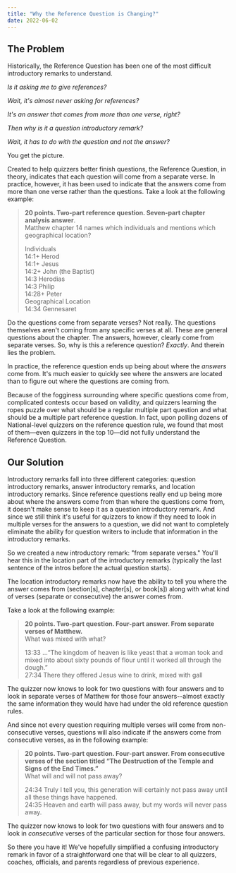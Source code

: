 ```yaml
---
title: "Why the Reference Question is Changing?"
date: 2022-06-02
---
```


## The Problem

Historically, the Reference Question has been one of the most difficult introductory remarks to understand.

_Is it asking me to give references?_

_Wait, it's almost never asking for references?_

_It's an answer that comes from more than one verse, right?_

_Then why is it a question introductory remark?_

_Wait, it has to do with the question and not the answer?_

You get the picture.

Created to help quizzers better finish questions, the Reference Question, in theory, indicates that each question will come from a separate verse. In practice, however, it has been used to indicate that the answers come from more than one verse rather than the questions. Take a look at the following example:

> **20 points. Two-part reference question. Seven-part chapter analysis answer**.  
> Matthew chapter 14 names which individuals and mentions which geographical location?
> 
> Individuals  
> 14:1+    Herod  
> 14:1+    Jesus  
> 14:2+    John (the Baptist)  
> 14:3      Herodias  
> 14:3      Philip  
> 14:28+  Peter  
> Geographical Location  
> 14:34    Gennesaret

Do the questions come from separate verses? Not really. The questions themselves aren't coming from any specific verses at all. These are general questions about the chapter. The answers, however, clearly come from separate verses. So, why is this a reference question? _Exactly_. And therein lies the problem.

In practice, the reference question ends up being about where the _answers_ come from. It's much easier to quickly see where the answers are located than to figure out where the questions are coming from.

Because of the fogginess surrounding where specific questions come from, complicated contests occur based on validity, and quizzers learning the ropes puzzle over what should be a regular multiple part question and what should be a multiple part reference question. In fact, upon polling dozens of National-level quizzers on the reference question rule, we found that most of them—even quizzers in the top 10—did not fully understand the Reference Question.

## Our Solution

Introductory remarks fall into three different categories: question introductory remarks, answer introductory remarks, and location introductory remarks. Since reference questions really end up being more about where the answers come from than where the questions come from, it doesn't make sense to keep it as a question introductory remark. And since we still think it's useful for quizzers to know if they need to look in multiple verses for the answers to a question, we did not want to completely eliminate the ability for question writers to include that information in the introductory remarks.

So we created a new introductory remark: "from separate verses." You'll hear this in the location part of the introductory remarks (typically the last sentence of the intros before the actual question starts).

The location introductory remarks now have the ability to tell you where the answer comes from (section\[s\], chapter\[s\], or book\[s\]) along with what kind of verses (separate or consecutive) the answer comes from.

Take a look at the following example:

> **20 points. Two-part question. Four-part answer. From separate verses of Matthew.**  
> What was mixed with what?
> 
> 13:33    ...“The kingdom of heaven is like yeast that a woman took and mixed into about sixty pounds of flour until it worked all through the dough.”  
> 27:34    There they offered Jesus wine to drink, mixed with gall

The quizzer now knows to look for two questions with four answers and to look in separate verses of Matthew for those four answers--almost exactly the same information they would have had under the old reference question rules.

And since not every question requiring multiple verses will come from non-consecutive verses, questions will also indicate if the answers come from consecutive verses, as in the following example:

> **20 points. Two-part question. Four-part answer. From consecutive verses of the section titled “The Destruction of the Temple and Signs of the End Times.”**  
> What will and will not pass away?
> 
> 24:34    Truly I tell you, this generation will certainly not pass away until all these things have happened.  
> 24:35    Heaven and earth will pass away, but my words will never pass away.

The quizzer now knows to look for two questions with four answers and to look in _consecutive_ verses of the particular section for those four answers.

So there you have it! We've hopefully simplified a confusing introductory remark in favor of a straightforward one that will be clear to all quizzers, coaches, officials, and parents regardless of previous experience.
